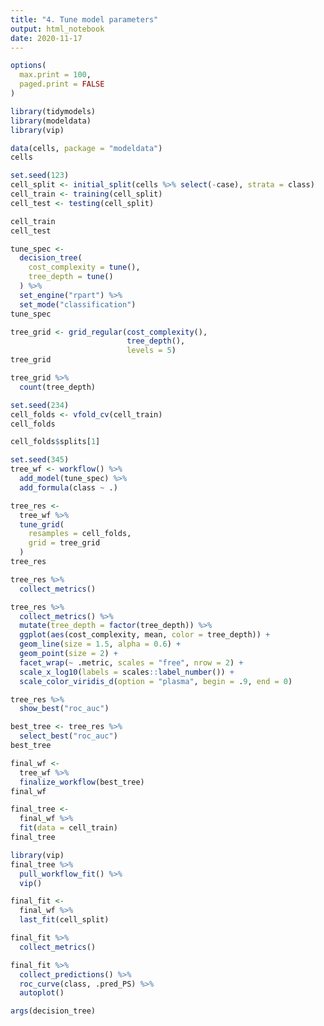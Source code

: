 ```yaml
---
title: "4. Tune model parameters"
output: html_notebook
date: 2020-11-17
---
```



```r
options(
  max.print = 100,
  paged.print = FALSE
)
```


```r
library(tidymodels)
library(modeldata)
library(vip)
```


```r
data(cells, package = "modeldata")
cells
```


```r
set.seed(123)
cell_split <- initial_split(cells %>% select(-case), strata = class)
cell_train <- training(cell_split)
cell_test <- testing(cell_split)
```


```r
cell_train
cell_test
```


```r
tune_spec <-
  decision_tree(
    cost_complexity = tune(),
    tree_depth = tune()
  ) %>% 
  set_engine("rpart") %>% 
  set_mode("classification")
tune_spec
```


```r
tree_grid <- grid_regular(cost_complexity(),
                          tree_depth(),
                          levels = 5)
tree_grid
```


```r
tree_grid %>%
  count(tree_depth)
```


```r
set.seed(234)
cell_folds <- vfold_cv(cell_train)
cell_folds
```


```r
cell_folds$splits[1]
```


```r
set.seed(345)
tree_wf <- workflow() %>%
  add_model(tune_spec) %>%
  add_formula(class ~ .)

tree_res <-
  tree_wf %>% 
  tune_grid(
    resamples = cell_folds,
    grid = tree_grid
  )
tree_res
```


```r
tree_res %>%
  collect_metrics()
```


```r
tree_res %>%
  collect_metrics() %>%
  mutate(tree_depth = factor(tree_depth)) %>%
  ggplot(aes(cost_complexity, mean, color = tree_depth)) +
  geom_line(size = 1.5, alpha = 0.6) +
  geom_point(size = 2) +
  facet_wrap(~ .metric, scales = "free", nrow = 2) +
  scale_x_log10(labels = scales::label_number()) +
  scale_color_viridis_d(option = "plasma", begin = .9, end = 0)
```


```r
tree_res %>%
  show_best("roc_auc")
```


```r
best_tree <- tree_res %>%
  select_best("roc_auc")
best_tree
```


```r
final_wf <-
  tree_wf %>%
  finalize_workflow(best_tree)
final_wf
```


```r
final_tree <-
  final_wf %>%
  fit(data = cell_train)
final_tree
```


```r
library(vip)
final_tree %>%
  pull_workflow_fit() %>%
  vip()
```


```r
final_fit <-
  final_wf %>%
  last_fit(cell_split)

final_fit %>%
  collect_metrics()
```


```r
final_fit %>%
  collect_predictions() %>%
  roc_curve(class, .pred_PS) %>%
  autoplot()
```


```r
args(decision_tree)
```

